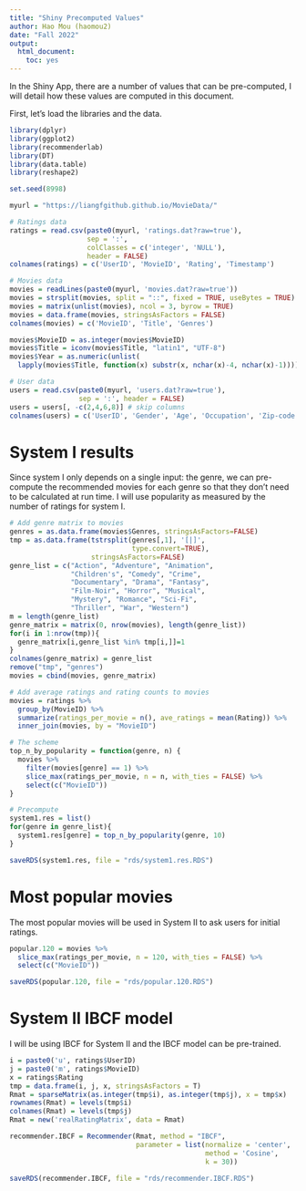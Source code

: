 ---
title: "Shiny Precomputed Values"
author: Hao Mou (haomou2)
date: "Fall 2022"
output:
  html_document:
    toc: yes
---

In the Shiny App, there are a number of values that can be pre-computed,
I will detail how these values are computed in this document.

First, let's load the libraries and the data.

```{r, warning=FALSE, message=FALSE}
library(dplyr)
library(ggplot2)
library(recommenderlab)
library(DT)
library(data.table)
library(reshape2)

set.seed(8998)
```

```{r}
myurl = "https://liangfgithub.github.io/MovieData/"

# Ratings data
ratings = read.csv(paste0(myurl, 'ratings.dat?raw=true'), 
                   sep = ':',
                   colClasses = c('integer', 'NULL'), 
                   header = FALSE)
colnames(ratings) = c('UserID', 'MovieID', 'Rating', 'Timestamp')

# Movies data
movies = readLines(paste0(myurl, 'movies.dat?raw=true'))
movies = strsplit(movies, split = "::", fixed = TRUE, useBytes = TRUE)
movies = matrix(unlist(movies), ncol = 3, byrow = TRUE)
movies = data.frame(movies, stringsAsFactors = FALSE)
colnames(movies) = c('MovieID', 'Title', 'Genres')

movies$MovieID = as.integer(movies$MovieID)
movies$Title = iconv(movies$Title, "latin1", "UTF-8")
movies$Year = as.numeric(unlist(
  lapply(movies$Title, function(x) substr(x, nchar(x)-4, nchar(x)-1))))

# User data
users = read.csv(paste0(myurl, 'users.dat?raw=true'),
                 sep = ':', header = FALSE)
users = users[, -c(2,4,6,8)] # skip columns
colnames(users) = c('UserID', 'Gender', 'Age', 'Occupation', 'Zip-code')
```

# System I results

Since system I only depends on a single input: the genre, we can pre-compute
the recommended movies for each genre so that they don't need to be calculated
at run time.
I will use popularity as measured by the number of ratings for system I.

```{r}
# Add genre matrix to movies
genres = as.data.frame(movies$Genres, stringsAsFactors=FALSE)
tmp = as.data.frame(tstrsplit(genres[,1], '[|]',
                              type.convert=TRUE),
                    stringsAsFactors=FALSE)
genre_list = c("Action", "Adventure", "Animation", 
               "Children's", "Comedy", "Crime",
               "Documentary", "Drama", "Fantasy",
               "Film-Noir", "Horror", "Musical", 
               "Mystery", "Romance", "Sci-Fi", 
               "Thriller", "War", "Western")
m = length(genre_list)
genre_matrix = matrix(0, nrow(movies), length(genre_list))
for(i in 1:nrow(tmp)){
  genre_matrix[i,genre_list %in% tmp[i,]]=1
}
colnames(genre_matrix) = genre_list
remove("tmp", "genres")
movies = cbind(movies, genre_matrix)

# Add average ratings and rating counts to movies
movies = ratings %>%
  group_by(MovieID) %>% 
  summarize(ratings_per_movie = n(), ave_ratings = mean(Rating)) %>%
  inner_join(movies, by = "MovieID")
```

```{r}
# The scheme
top_n_by_popularity = function(genre, n) {
  movies %>% 
    filter(movies[genre] == 1) %>%
    slice_max(ratings_per_movie, n = n, with_ties = FALSE) %>%
    select(c("MovieID"))
}

# Precompute
system1.res = list()
for(genre in genre_list){
  system1.res[genre] = top_n_by_popularity(genre, 10)
}

saveRDS(system1.res, file = "rds/system1.res.RDS")
```


# Most popular movies

The most popular movies will be used in System II to ask users for initial
ratings.

```{r}
popular.120 = movies %>%
  slice_max(ratings_per_movie, n = 120, with_ties = FALSE) %>%
  select(c("MovieID"))

saveRDS(popular.120, file = "rds/popular.120.RDS")
```

# System II IBCF model

I will be using IBCF for System II and the IBCF model can be pre-trained.

```{r}
i = paste0('u', ratings$UserID)
j = paste0('m', ratings$MovieID)
x = ratings$Rating
tmp = data.frame(i, j, x, stringsAsFactors = T)
Rmat = sparseMatrix(as.integer(tmp$i), as.integer(tmp$j), x = tmp$x)
rownames(Rmat) = levels(tmp$i)
colnames(Rmat) = levels(tmp$j)
Rmat = new('realRatingMatrix', data = Rmat)

recommender.IBCF = Recommender(Rmat, method = "IBCF",
                               parameter = list(normalize = 'center', 
                                                method = 'Cosine', 
                                                k = 30))

saveRDS(recommender.IBCF, file = "rds/recommender.IBCF.RDS")
```

